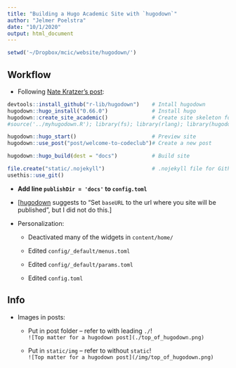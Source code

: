 ```yaml
---
title: "Building a Hugo Academic Site with `hugodown`"
author: "Jelmer Poelstra"
date: "10/1/2020"
output: html_document
---
```


```r
setwd('~/Dropbox/mcic/website/hugodown/')
```

## Workflow

-   Following [Nate Kratzer's post](https://www.natekratzer.com/post/using_hugodown/):

```r
devtools::install_github("r-lib/hugodown")    # Intall hugodown
hugodown::hugo_install("0.66.0")              # Install hugo
hugodown::create_site_academic()              # Create site skeleton for academic theme
#source('../myhugodown.R'); library(fs); library(rlang); library(hugodown); create_site_academic2() # Needed because of error

hugodown::hugo_start()                        # Preview site
hugodown::use_post("post/welcome-to-codeclub")# Create a new post

hugodown::hugo_build(dest = "docs")           # Build site

file.create("static/.nojekyll")               # .nojekyll file for Github
usethis::use_git()
```

-   **Add line `publishDir = 'docs'` to `config.toml`**

-   [[hugodown](https://hugodown.r-lib.org/articles/deploy.html) suggests to "Set `baseURL` to the url where you site will be published", but I did not do this.]

-   Personalization:

    -   Deactivated many of the widgets in `content/home/`

    -   Edited `config/_default/menus.toml`

    -   Edited `config/_default/params.toml`

    -   Edited `config.toml`

## Info

-   Images in posts:

    -   Put in post folder -- refer to with leading `./`!\
        `![Top matter for a hugodown post](./top_of_hugodown.png)`

    -   Put in `static/img` -- refer to without `static`!\
        `![Top matter for a hugodown post](/img/top_of_hugodown.png)`
